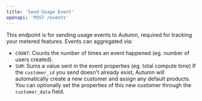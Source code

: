 ```yaml
---
title: 'Send Usage Event'
openapi: 'POST /events'
---
```

This endpoint is for sending usage events to Autumn, required for tracking your metered features. Events can aggregated via:

- `COUNT`: Counts the number of times an event happened (eg. number of users created).
- `SUM`: Sums a value sent in the event properties (eg. total compute time)
<Tip> If the `customer_id` you send doesn't already exist, Autumn will automatically create a new customer and assign any default products.  
You can optionally set the properties of this new customer through the `customer_data` field.</Tip>